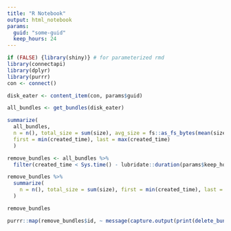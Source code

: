 ```yaml
---
title: "R Notebook"
output: html_notebook
params: 
  guid: "some-guid"
  keep_hours: 24
---
```


```r
if (FALSE) {library(shiny)} # for parameterized rmd
library(connectapi)
library(dplyr)
library(purrr)
con <- connect()

disk_eater <- content_item(con, params$guid)

all_bundles <- get_bundles(disk_eater)
```

```r
summarize(
  all_bundles, 
  n = n(), total_size = sum(size), avg_size = fs::as_fs_bytes(mean(size)),
  first = min(created_time), last = max(created_time)
  )

remove_bundles <- all_bundles %>% 
  filter(created_time < Sys.time() - lubridate::duration(params$keep_hours, units = "hours"))

remove_bundles %>%
  summarize(
    n = n(), total_size = sum(size), first = min(created_time), last = max(created_time)
  )

remove_bundles
```


```r
purrr::map(remove_bundles$id, ~ message(capture.output(print(delete_bundle(con, .x)))))
```
